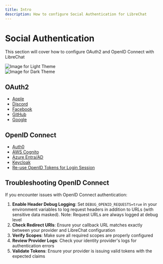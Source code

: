 ```yaml
---
title: Intro
description: How to configure Social Authentication for LibreChat
---
```


# Social Authentication

This section will cover how to configure OAuth2 and OpenID Connect with LibreChat

<div style={{ padding: "20px", display: "flex", justifyContent: "center", alignItems: "center", flexDirection: "column" }}>
  <div className="image-light-theme">
    <img src="https://github.com/danny-avila/LibreChat/assets/32828263/786fa525-73c4-4640-b4cf-91925ad8802e" style={{ width: "75%", height: "75%" }} alt="Image for Light Theme" />
  </div>

  <div className="image-dark-theme">
    <img src="https://github.com/danny-avila/LibreChat/assets/32828263/dddc34c6-9602-4177-89e8-4c0db01b0eac" style={{ width: "75%", height: "75%" }} alt="Image for Dark Theme" />
  </div>
</div>

## OAuth2
  - [Apple](/docs/configuration/authentication/OAuth2-OIDC/apple)
  - [Discord](/docs/configuration/authentication/OAuth2-OIDC/discord)
  - [Facebook](/docs/configuration/authentication/OAuth2-OIDC/facebook)
  - [GitHub](/docs/configuration/authentication/OAuth2-OIDC/github)
  - [Google](/docs/configuration/authentication/OAuth2-OIDC/google)
## OpenID Connect
  - [Auth0](/docs/configuration/authentication/OAuth2-OIDC/auth0)
  - [AWS Cognito](/docs/configuration/authentication/OAuth2-OIDC/aws)
  - [Azure Entra/AD](/docs/configuration/authentication/OAuth2-OIDC/azure)
  - [Keycloak](/docs/configuration/authentication/OAuth2-OIDC/keycloak)
  - [Re-use OpenID Tokens for Login Session](/docs/configuration/authentication/OAuth2-OIDC/token-reuse)

## Troubleshooting OpenID Connect

If you encounter issues with OpenID Connect authentication:

1. **Enable Header Debug Logging**: Set `DEBUG_OPENID_REQUESTS=true` in your environment variables to log request headers in addition to URLs (with sensitive data masked). Note: Request URLs are always logged at debug level
2. **Check Redirect URIs**: Ensure your callback URL matches exactly between your provider and LibreChat configuration
3. **Verify Scopes**: Make sure all required scopes are properly configured
4. **Review Provider Logs**: Check your identity provider's logs for authentication errors
5. **Validate Tokens**: Ensure your provider is issuing valid tokens with the expected claims